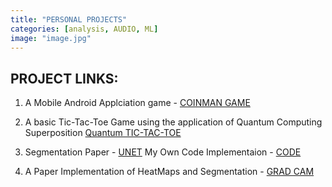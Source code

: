 ```yaml
---
title: "PERSONAL PROJECTS"
categories: [analysis, AUDIO, ML]
image: "image.jpg"
---
```

**PROJECT LINKS**:
----


1. A Mobile Android Applciation game - [COINMAN GAME](https://github.com/dsaha21/Coinman_game)

2. A basic Tic-Tac-Toe Game using the application of Quantum Computing Superposition [Quantum TIC-TAC-TOE](https://github.com/dsaha21/Q-TicTacToe)

3. Segmentation Paper - [UNET](https://arxiv.org/pdf/1505.04597v1.pdf)
My Own Code Implementaion - [CODE](https://www.kaggle.com/driptosaha/semanticsegmentation-unet/edit)

4. A Paper Implementation of HeatMaps and Segmentation - [GRAD CAM](https://arxiv.org/pdf/1610.02391.pdf) 